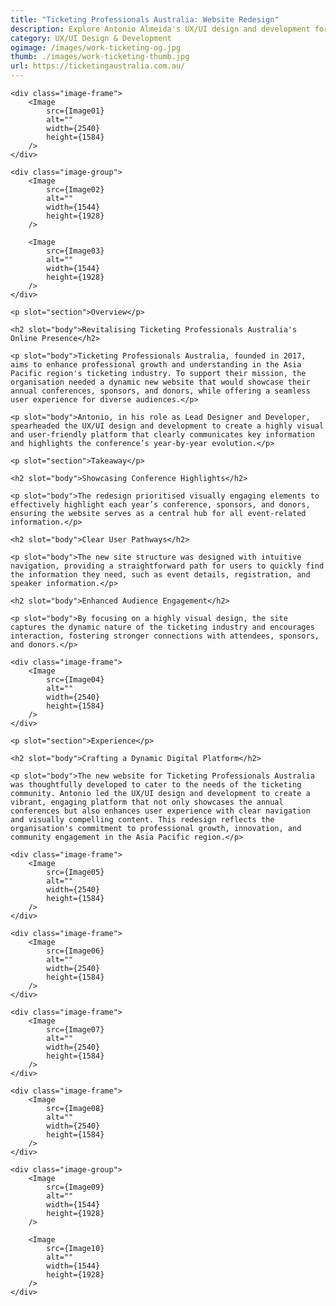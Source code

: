 ```yaml
---
title: "Ticketing Professionals Australia: Website Redesign"
description: Explore Antonio Almeida's UX/UI design and development for Ticketing Professionals Australia, featuring a dynamic website that showcases annual conferences, sponsors, and enhances audience engagement.
category: UX/UI Design & Development
ogimage: /images/work-ticketing-og.jpg
thumb: ./images/work-ticketing-thumb.jpg
url: https://ticketingaustralia.com.au/
---
```




<div class="wrapper image-wrapper">

    <div class="image-frame">
        <Image  
            src={Image01}
            alt="" 
            width={2540}
            height={1584}
        />
    </div>

    <div class="image-group">
        <Image 
            src={Image02}
            alt="" 
            width={1544}
            height={1928}
        />

        <Image 
            src={Image03}
            alt="" 
            width={1544}
            height={1928}
        />
    </div>
</div>


<Hgroup sectionId="overview">			
    
    <p slot="section">Overview</p>
    
    <h2 slot="body">Revitalising Ticketing Professionals Australia's Online Presence</h2>			
    
    <p slot="body">Ticketing Professionals Australia, founded in 2017, aims to enhance professional growth and understanding in the Asia Pacific region's ticketing industry. To support their mission, the organisation needed a dynamic new website that would showcase their annual conferences, sponsors, and donors, while offering a seamless user experience for diverse audiences.</p>
    
    <p slot="body">Antonio, in his role as Lead Designer and Developer, spearheaded the UX/UI design and development to create a highly visual and user-friendly platform that clearly communicates key information and highlights the conference’s year-by-year evolution.</p>

</Hgroup>


<ImageParallax imageUrl="/images/work-ticketing-parallax.jpg" />  


<Hgroup sectionId="takeaways">			

    <p slot="section">Takeaway</p>
    
    <h2 slot="body">Showcasing Conference Highlights</h2>
    
    <p slot="body">The redesign prioritised visually engaging elements to effectively highlight each year’s conference, sponsors, and donors, ensuring the website serves as a central hub for all event-related information.</p>
    
    <h2 slot="body">Clear User Pathways</h2>
    
    <p slot="body">The new site structure was designed with intuitive navigation, providing a straightforward path for users to quickly find the information they need, such as event details, registration, and speaker information.</p>
    
    <h2 slot="body">Enhanced Audience Engagement</h2>
    
    <p slot="body">By focusing on a highly visual design, the site captures the dynamic nature of the ticketing industry and encourages interaction, fostering stronger connections with attendees, sponsors, and donors.</p>

</Hgroup> 


<div class="wrapper image-wrapper">

    <div class="image-frame">
        <Image  
            src={Image04}
            alt="" 
            width={2540}
            height={1584}
        />
    </div>
    
</div>


<Hgroup sectionId="experience">			
    
    <p slot="section">Experience</p>
    
    <h2 slot="body">Crafting a Dynamic Digital Platform</h2>

    <p slot="body">The new website for Ticketing Professionals Australia was thoughtfully developed to cater to the needs of the ticketing community. Antonio led the UX/UI design and development to create a vibrant, engaging platform that not only showcases the annual conferences but also enhances user experience with clear navigation and visually compelling content. This redesign reflects the organisation's commitment to professional growth, innovation, and community engagement in the Asia Pacific region.</p>
</Hgroup> 


<div class="wrapper image-wrapper">

    <div class="image-frame">
        <Image  
            src={Image05}
            alt="" 
            width={2540}
            height={1584}
        />
    </div>

    <div class="image-frame">
        <Image  
            src={Image06}
            alt="" 
            width={2540}
            height={1584}
        />
    </div>

    <div class="image-frame">
        <Image  
            src={Image07}
            alt="" 
            width={2540}
            height={1584}
        />
    </div>

    <div class="image-frame">
        <Image  
            src={Image08}
            alt="" 
            width={2540}
            height={1584}
        />
    </div>

    <div class="image-group">
        <Image 
            src={Image09}
            alt="" 
            width={1544}
            height={1928}
        />

        <Image 
            src={Image10}
            alt="" 
            width={1544}
            height={1928}
        />
    </div>
</div>